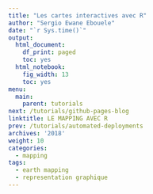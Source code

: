 ```yaml
---
title: "Les cartes interactives avec R"
author: "Sergio Ewane Ebouele"
date: "`r Sys.time()`"
output:
  html_document:
    df_print: paged
    toc: yes
  html_notebook:
    fig_width: 13
    toc: yes
menu:
  main:
    parent: tutorials
next: /tutorials/github-pages-blog
linktitle: LE MAPPING AVEC R
prev: /tutorials/automated-deployments
archives: '2018'
weight: 10
categories:
  - mapping
tags:
  - earth mapping
  - representation graphique
---
```



